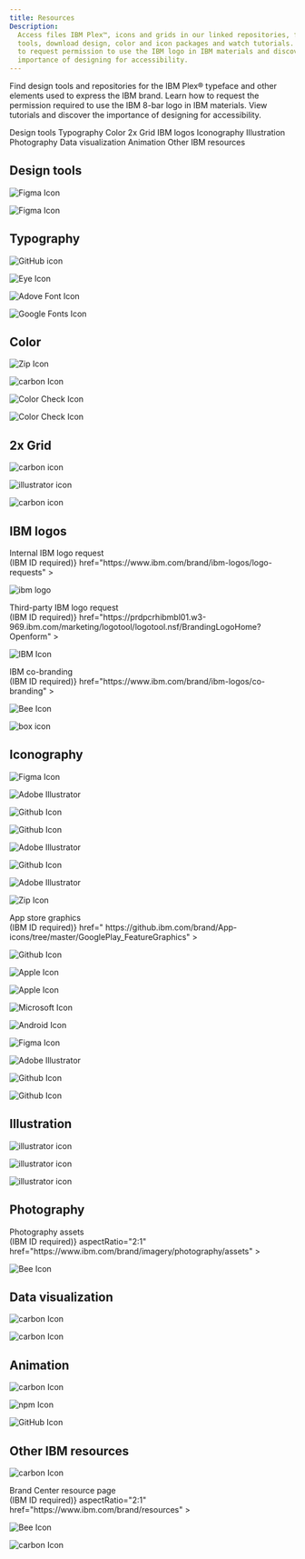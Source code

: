 ```yaml
---
title: Resources
Description:
  Access files IBM Plex™, icons and grids in our linked repositories, find
  tools, download design, color and icon packages and watch tutorials. Learn how
  to request permission to use the IBM logo in IBM materials and discover the
  importance of designing for accessibility.
---
```



<PageDescription>

Find design tools and repositories for the IBM Plex® typeface and other elements used to express the IBM brand. Learn how to request the permission required to use the IBM 8-bar logo in IBM materials. View tutorials and discover the importance of designing for accessibility.

</PageDescription>

<AnchorLinks>
  <AnchorLink>Design tools</AnchorLink>
  <AnchorLink>Typography</AnchorLink>
  <AnchorLink>Color</AnchorLink>
  <AnchorLink>2x Grid</AnchorLink>
  <AnchorLink>IBM logos</AnchorLink>
  <AnchorLink>Iconography</AnchorLink>
  <AnchorLink>Illustration</AnchorLink>
  <AnchorLink>Photography</AnchorLink>
  <AnchorLink>Data visualization</AnchorLink>
  <AnchorLink>Animation</AnchorLink>
  <AnchorLink>Other IBM resources</AnchorLink>
</AnchorLinks>

## Design tools

<Row className="resource-card-group">
<Column colMd={4} colLg={4} noGutterSm>
    <ResourceCard
      subTitle="IBM Design Language library"
      href="https://www.figma.com/files/902667414815738345/project/35070940/%E2%9C%85-IBM-Design-Language?fuid=834811722516621897"
      >

![Figma Icon](../images/resource-cards/figma.png)

</ResourceCard>
</Column>

<Column colMd={4} colLg={4} noGutterSm>
<ResourceCard
subTitle="Carbon all themes library"
href="https://www.figma.com/file/YAnB1jKx0yCUL29j6uSLpg/(v11)-All-themes---Carbon-Design-System?type=design&node-id=58%3A2763&mode=design&t=eLDxgVJyvZR01HtA-1"
>

![Figma Icon](../images/resource-cards/figma.png)

</ResourceCard>
</Column>
</Row>

## Typography

<Row className="resource-card-group">
<Column colMd={4} colLg={4} noGutterSm>
    <ResourceCard
      subTitle="IBM Plex® typeface latest release"
      aspectRatio="2:1"
      href="https://github.com/IBM/plex/releases/latest"
      >

![GitHub icon](../images/resource-cards/github.png)

  </ResourceCard>
  </Column>
  <Column colMd={4} colLg={4} noGutterSm>
    <ResourceCard
      subTitle="IBM Plex® website"
      aspectRatio="2:1"
      href="https://www.ibm.com/plex/"
      >

![Eye Icon](../images/resource-cards/eye.png)

  </ResourceCard>
</Column>

<Column colMd={4} colLg={4} noGutterSm>
    <ResourceCard
      subTitle="IBM Plex® on Adobe Fonts"
      aspectRatio="2:1"
      href="https://fonts.adobe.com/foundries/ibm"
      >

![Adove Font Icon](../images/resource-cards/adobe.png)

</ResourceCard>
</Column>

<Column colMd={4} colLg={4} noGutterSm>
    <ResourceCard
      subTitle="IBM Plex® on Google Fonts"
      aspectRatio="2:1"
      href="https://fonts.google.com/?query=ibm+plex"
      >

![Google Fonts Icon](../images/resource-cards/google-fonts.png)

</ResourceCard>
</Column>
</Row>

## Color

<Row className="resource-card-group">
<Column colMd={4} colLg={4} noGutterSm>
    <ResourceCard
      subTitle="IBM color palette (.ase and .clr)"
      actionIcon="download"
      href="https://github.com/carbon-design-system/carbon/raw/main/packages/colors/artifacts/IBM_Colors.zip"
      >

![Zip Icon](../images/resource-cards/zip.png)

</ResourceCard>
</Column>

<Column colMd={4} colLg={4} noGutterSm>
    <ResourceCard
      subTitle="Color in UI"
      href="https://www.carbondesignsystem.com/elements/color/overview"
      >

![carbon Icon](../images/resource-cards/carbon.png)

</ResourceCard>
</Column>

<Column colMd={4} colLg={4} noGutterSm>
<ResourceCard
subTitle="Web Content Accessibility Guidelines (WCAG) 2.1"
href="https://www.w3.org/TR/WCAG20/"
>

![Color Check Icon](../images/resource-cards/colorwheel.png)

</ResourceCard>
</Column>

<Column colMd={4} colLg={4} noGutterSm>
<ResourceCard
subTitle="Color contrast checker"
href="https://marijohannessen.github.io/color-contrast-checker/"
>

![Color Check Icon](../images/resource-cards/colorwheel.png)

</ResourceCard>
</Column>
</Row>

## 2x Grid

<Row className="resource-card-group">
<Column colMd={4} colLg={4} noGutterSm>
<ResourceCard
  subTitle="2x Grid in UI: Overview"
  aspectRatio="2:1"
  href="https://carbondesignsystem.com/elements/2x-grid/overview/"
>

![carbon icon](../images/resource-cards/carbon.png)

</ResourceCard>
</Column>

<Column colMd={4} colLg={4} noGutterSm>
<ResourceCard
subTitle="2x Grid template for video"
aspectRatio="2:1"
actionIcon="download"
href="https://www.ibm.com/design/language/files/2x_video_grid.ai"
>

![illustrator icon](../images/resource-cards/illustrator.png)

</ResourceCard>
</Column>

<Column colMd={4} colLg={4} noGutterSm>
<ResourceCard
  subTitle="2x Grid in UI: The mini unit"
  aspectRatio="2:1"
  href="https://carbondesignsystem.com/elements/2x-grid/overview#mini-unit"
>

![carbon icon](../images/resource-cards/carbon.png)

</ResourceCard>
</Column>

<Column colMd={4} colLg={4} noGutterSm>
    <ResourceCard
      subTitle="Grid systems in graphic design"
      aspectRatio="2:1"
      href="https://www.amazon.com/Grid-Systems-Graphic-Design-Communication/dp/3721201450"
      >

  </ResourceCard>
</Column>
</Row>

## IBM logos

<Row className="resource-card-group">
<Column colMd={4} colLg={4} noGutterSm>
    <ResourceCard
      subTitle={<>Internal IBM logo request<br />(IBM ID required)</>}
      href="https://www.ibm.com/brand/ibm-logos/logo-requests"
      >

![ibm logo](../images/resource-cards/ibm.svg)

  </ResourceCard>
</Column>

<Column colMd={4} colLg={4} noGutterSm>
<ResourceCard
  subTitle={<>Third-party IBM logo request<br />(IBM ID required)</>}
  href="https://prdpcrhibmbl01.w3-969.ibm.com/marketing/logotool/logotool.nsf/BrandingLogoHome?Openform"
>

![IBM Icon](../images/resource-cards/ibm.svg)

</ResourceCard>
</Column>

<Column colMd={4} colLg={4} noGutterSm>
<ResourceCard
  subTitle={<>IBM co-branding<br />(IBM ID required)</>}
  href="https://www.ibm.com/brand/ibm-logos/co-branding"
>

![Bee Icon](../images/resource-cards/bee.png)

</ResourceCard>
</Column>

<Column colMd={4} colLg={4} noGutterSm>
<ResourceCard
subTitle="Rebus patterns"
href="https://ibm.box.com/s/vth9qr6j9hvobxvizje5wa0vopv49jwp"
>

![box icon](../images/resource-cards/box.png)

</ResourceCard>
</Column>
</Row>

## Iconography

<Title>UI icons</Title>

<Row className="resource-card-group">
<Column colMd={4} colLg={4} noGutterSm>
<ResourceCard
subTitle="IBM icons library"
href="https://www.figma.com/file/J5c0d85dSJn9JnBhSYYLmD/Icons---IBM-Design-Language?type=design&node-id=129%3A2&mode=design&t=IgykKAObMrV05Sic-1"
actionIcon="launch"
>

![Figma Icon](../images/resource-cards/figma.png)

</ResourceCard>
</Column>
<Column colMd={4} colLg={4} noGutterSm>
    <ResourceCard
      subTitle="IBM UI icons master"
      actionIcon="download"
      href="https://github.com/carbon-design-system/carbon/raw/master/packages/icons/master/ui-icon-master.ai"
      >

![Adobe Illustrator](../images/resource-cards/illustrator.png)

</ResourceCard>
</Column>
<Column colMd={4} colLg={4} noGutterSm>
    <ResourceCard
      subTitle="IBM UI icons (.svg)"
      href="https://github.com/carbon-design-system/carbon/tree/master/packages/icons/src/svg"
      >

![Github Icon](../images/resource-cards/github.png)

</ResourceCard>
</Column>
<Column colMd={4} colLg={4} noGutterSm>
    <ResourceCard
      subTitle="IBM UI icons repo"
      href="https://github.com/carbon-design-system/carbon/tree/master/packages/icons"
      >

![Github Icon](../images/resource-cards/github.png)

</ResourceCard>
</Column>
</Row>

<Title>App icons</Title>

<Row className="resource-card-group">
<Column colMd={4} colLg={4} noGutterSm>
    <ResourceCard
      subTitle="IBM app icons master"
      actionIcon="download"
      href="https://github.ibm.com/carbon/app-icons/raw/master/App_Icon_Master.ai"
      >

![Adobe Illustrator](../images/resource-cards/illustrator.png)

</ResourceCard>
</Column>
<Column colMd={4} colLg={4} noGutterSm>
    <ResourceCard
      subTitle="IBM app icons repo"
      href="https://github.ibm.com/brand/App-icons"
      >

![Github Icon](../images/resource-cards/github.png)

</ResourceCard>
</Column>
<Column colMd={4} colLg={4} noGutterSm>
    <ResourceCard
      subTitle="IBM app icon builder"
      actionIcon="download"
      href="https://github.ibm.com/carbon/app-icons/raw/master/App_Icon_Builder.ai"
      >

![Adobe Illustrator](../images/resource-cards/illustrator.png)

</ResourceCard>
</Column>
<Column colMd={4} colLg={4} noGutterSm>
    <ResourceCard
      subTitle="IBM app icon template (.ai)"
      actionIcon="download"
      href="https://github.ibm.com/carbon/app-icons/raw/master/App_Icon_Template.zip"
      >

![Zip Icon](../images/resource-cards/zip.png)

</ResourceCard>
</Column>

<Column colMd={4} colLg={4} noGutterSm>
<ResourceCard
      subTitle={<>App store graphics<br />(IBM ID required)</>}
      href=" https://github.ibm.com/brand/App-icons/tree/master/GooglePlay_FeatureGraphics"
      >

![Github Icon](../images/resource-cards/github.png)

</ResourceCard>
</Column>
<Column colMd={4} colLg={4} noGutterSm>
<ResourceCard
subTitle="Apple MacOS app icons"
href="https://developer.apple.com/design/human-interface-guidelines/macos/icons-and-images/app-icon/"
>

![Apple Icon](../images/resource-cards/apple.png)

</ResourceCard>
</Column>
<Column colMd={4} colLg={4} noGutterSm>
    <ResourceCard
      subTitle="Apple iOS app icons"
      href="https://developer.apple.com/design/human-interface-guidelines/ios/icons-and-images/app-icon/"
      >

![Apple Icon](../images/resource-cards/apple.png)

  </ResourceCard>
</Column>
<Column colMd={4} colLg={4} noGutterSm>
    <ResourceCard
      subTitle="Windows UWP app icons"
      href="https://learn.microsoft.com/en-us/windows/apps/design/style/iconography/app-icon-design"
      >

![Microsoft Icon](../images/resource-cards/microsoft.png)

  </ResourceCard>
</Column>
<Column colMd={4} colLg={4} noGutterSm>
    <ResourceCard
      subTitle="Android app icons"
      href="https://developer.android.com/studio/write/image-asset-studio"
      >

![Android Icon](../images/resource-cards/android.png)

  </ResourceCard>
</Column>
</Row>

<Title>Pictograms</Title>

<Row className="resource-card-group">
<Column colMd={4} colLg={4} noGutterSm>
    <ResourceCard
      subTitle="IBM pictograms library"
      actionIcon="launch"
      href="https://www.figma.com/file/PkUl9UBuvA41GPpyl84NBc/Pictograms---IBM-Design-Language?type=design&node-id=0%3A1&mode=design&t=jHxQ3UrLcW3LJNH5-1"
      >

![Figma Icon](../images/resource-cards/figma.png)

</ResourceCard>
</Column>
<Column colMd={4} colLg={4} noGutterSm>
    <ResourceCard
      subTitle="IBM expressive pictograms master"
      actionIcon="download"
      href="https://github.com/carbon-design-system/carbon/raw/main/packages/pictograms/master/expressive-pictogram-master.ai"
      >

![Adobe Illustrator](../images/resource-cards/illustrator.png)

</ResourceCard>
</Column>
<Column colMd={4} colLg={4} noGutterSm>
    <ResourceCard
      subTitle="IBM pictograms (.svg)"
      href="https://github.com/carbon-design-system/carbon/tree/master/packages/pictograms/src/svg"
      >

![Github Icon](../images/resource-cards/github.png)

</ResourceCard>
</Column>
<Column colMd={4} colLg={4} noGutterSm>
    <ResourceCard
      subTitle="IBM pictograms repo"
      href="https://github.com/carbon-design-system/carbon/tree/master/packages/pictograms"
      >

![Github Icon](../images/resource-cards/github.png)

</ResourceCard>
</Column>
</Row>

## Illustration

<Row className="resource-card-group">
<Column colMd={4} colLg={4} noGutterSm>
    <ResourceCard
      subTitle="Line style illustration kit"
      aspectRatio="2:1"
      href="https://github.com/carbon-design-system/design-language-website/raw/master/src/pages/illustration/Illustration-line-style-kit_v1.ai"
      actionIcon="download"
      >

![illustrator icon](../images/resource-cards/illustrator.png)

  </ResourceCard>
</Column>
<Column colMd={4} colLg={4} noGutterSm>
    <ResourceCard
      subTitle="Flat style illustration kit"
      aspectRatio="2:1"
      href="https://github.com/carbon-design-system/design-language-website/raw/master/src/pages/illustration/Illustration-flat-style-kit_v1.ai"
      actionIcon="download"
      >

![illustrator icon](../images/resource-cards/illustrator.png)

</ResourceCard>
</Column>
<Column colMd={4} colLg={4} noGutterSm>
    <ResourceCard
      subTitle="Isometric style illustration kit"
      aspectRatio="2:1"
      href="https://github.com/carbon-design-system/design-language-website/raw/master/src/pages/illustration/Illustration-isometric-style-kit_v1.ai"
      actionIcon="download"
      >

![illustrator icon](../images/resource-cards/illustrator.png)

  </ResourceCard>
</Column>
</Row>

## Photography

<Row className="resource-card-group">
<Column colMd={4} colLg={4} noGutterSm>
    <ResourceCard
      subTitle={<>Photography assets<br />(IBM ID required)</>}
      aspectRatio="2:1"
      href="https://www.ibm.com/brand/imagery/photography/assets"
      >

![Bee Icon](../images/resource-cards/bee.png)

  </ResourceCard>
</Column>
</Row>

## Data visualization

<Row className="resource-card-group">
<Column colMd={4} colLg={4} noGutterSm>
    <ResourceCard
      subTitle="Carbon data visualization"
      aspectRatio="2:1"
      href="https://www.carbondesignsystem.com/data-visualization/getting-started"
      >

![carbon Icon](../images/resource-cards/carbon.png)

  </ResourceCard>
</Column>
<Column colMd={4} colLg={4} noGutterSm>
    <ResourceCard
      subTitle="Carbon data visualization: Color palettes"
      aspectRatio="2:1"
      href="https://www.carbondesignsystem.com/data-visualization/color-palettes/"
      >

![carbon Icon](../images/resource-cards/carbon.png)

  </ResourceCard>
</Column>
</Row>

## Animation

<Row className="resource-card-group">
<Column colMd={4} colLg={4} noGutterSm>
    <ResourceCard
      subTitle="Motion in UI"
      aspectRatio="2:1"
      href="https://www.carbondesignsystem.com/elements/motion/overview"
      >

![carbon Icon](../images/resource-cards/carbon.png)

  </ResourceCard>
</Column>
<Column colMd={4} colLg={4} noGutterSm>
    <ResourceCard
      subTitle="IBM motion package"
      aspectRatio="2:1"
      href="http://npmjs.com/package/@carbon/motion"
      >

![npm Icon](../images/resource-cards/npm.png)

  </ResourceCard>
</Column>
<Column colMd={4} colLg={4} noGutterSm>
    <ResourceCard
      subTitle="IBM motion generator"
      aspectRatio="2:1"
      href="https://ibm.github.io/motion/"
      >

![GitHub Icon](../images/resource-cards/github.png)

  </ResourceCard>
</Column>
</Row>

## Other IBM resources

<Row className="resource-card-group">
<Column colMd={4} colLg={4} noGutterSm>
    <ResourceCard
      subTitle="Getting started with Carbon"
      aspectRatio="2:1"
      href="https://www.carbondesignsystem.com/designing/get-started"
      >

![carbon Icon](../images/resource-cards/carbon.png)

  </ResourceCard>
</Column>
<Column colMd={4} colLg={4} noGutterSm>
    <ResourceCard
      subTitle={<>Brand Center resource page<br />(IBM ID required)</>}
      aspectRatio="2:1"
      href="https://www.ibm.com/brand/resources"
      >

![Bee Icon](../images/resource-cards/bee.png)

  </ResourceCard>
</Column>
<Column colMd={4} colLg={4} noGutterSm>
    <ResourceCard
      subTitle="Carbon design kits"
      aspectRatio="2:1"
      href="https://carbondesignsystem.com/designing/kits/figma"
      >

![carbon Icon](../images/resource-cards/carbon.png)

  </ResourceCard>
</Column>
</Row>
